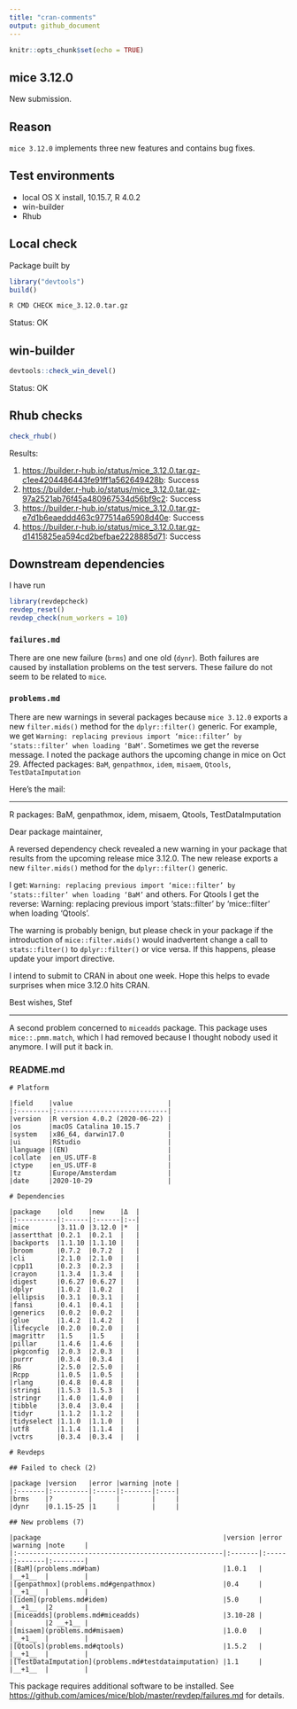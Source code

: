 ```yaml
---
title: "cran-comments"
output: github_document
---
```


```r
knitr::opts_chunk$set(echo = TRUE)
```

## mice 3.12.0

New submission. 

## Reason

`mice 3.12.0` implements three new features and contains bug fixes.

## Test environments

* local OS X install, 10.15.7, R 4.0.2
* win-builder
* Rhub

## Local check

Package built by

```r
library("devtools")
build()
```

```bash
R CMD CHECK mice_3.12.0.tar.gz
```


Status: OK

## win-builder

```r
devtools::check_win_devel()
```

Status: OK


## Rhub checks

```r
check_rhub()
```

Results:

1. <https://builder.r-hub.io/status/mice_3.12.0.tar.gz-c1ee4204486443fe91ff1a562649428b>: Success
2. <https://builder.r-hub.io/status/mice_3.12.0.tar.gz-97a2521ab76f45a480967534d56bf9c2>: Success
3. <https://builder.r-hub.io/status/mice_3.12.0.tar.gz-e7d1b6eaeddd463c977514a65908d40e>: Success
4. <https://builder.r-hub.io/status/mice_3.12.0.tar.gz-d1415825ea594cd2befbae2228885d71>: Success


## Downstream dependencies

I have run 

```r
library(revdepcheck)
revdep_reset()
revdep_check(num_workers = 10)
```

### `failures.md`

There are one new failure (`brms`) and one old (`dynr`). Both failures are caused by 
installation problems on the test servers. These failure do not seem to be related to `mice`.

### `problems.md`

There are new warnings in several packages because `mice 3.12.0` exports a new 
`filter.mids()` method for the `dplyr::filter()` generic. For example, we 
get `Warning: replacing previous import ‘mice::filter’ by ‘stats::filter’ when loading ‘BaM’`.
Sometimes we get the reverse message. I noted the package authors the upcoming 
change in mice on Oct 29. Affected packages: 
`BaM`, `genpathmox`, `idem`, `misaem`, `Qtools`, `TestDataImputation`

Here's the mail:

--- 

R packages: BaM, genpathmox, idem, misaem, Qtools, TestDataImputation

Dear package maintainer, 

A reversed dependency check revealed a new warning in your package that results from the upcoming release mice 3.12.0. The new release exports a new `filter.mids()` method for the `dplyr::filter()` generic. 

I  get: `Warning: replacing previous import ‘mice::filter’ by ‘stats::filter’ when loading ‘BaM’` and others. For Qtools I get the reverse: Warning: replacing previous import ‘stats::filter’ by ‘mice::filter’ when loading ‘Qtools’.

The warning is probably benign, but please check in your package if the introduction of `mice::filter.mids()` would inadvertent change a call to `stats::filter()` to `dplyr::filter()` or vice versa. If this happens, please update your import directive. 

I intend to submit to CRAN in about one week. Hope this helps to evade surprises when mice 3.12.0 hits CRAN.

Best wishes, Stef

---

A second problem concerned to `miceadds` package. This package uses 
`mice::.pmm.match`, which I had removed because I thought nobody used it 
anymore. I will put it back in.


### README.md 

```
# Platform

|field    |value                        |
|:--------|:----------------------------|
|version  |R version 4.0.2 (2020-06-22) |
|os       |macOS Catalina 10.15.7       |
|system   |x86_64, darwin17.0           |
|ui       |RStudio                      |
|language |(EN)                         |
|collate  |en_US.UTF-8                  |
|ctype    |en_US.UTF-8                  |
|tz       |Europe/Amsterdam             |
|date     |2020-10-29                   |

# Dependencies

|package    |old    |new    |Δ  |
|:----------|:------|:------|:--|
|mice       |3.11.0 |3.12.0 |*  |
|assertthat |0.2.1  |0.2.1  |   |
|backports  |1.1.10 |1.1.10 |   |
|broom      |0.7.2  |0.7.2  |   |
|cli        |2.1.0  |2.1.0  |   |
|cpp11      |0.2.3  |0.2.3  |   |
|crayon     |1.3.4  |1.3.4  |   |
|digest     |0.6.27 |0.6.27 |   |
|dplyr      |1.0.2  |1.0.2  |   |
|ellipsis   |0.3.1  |0.3.1  |   |
|fansi      |0.4.1  |0.4.1  |   |
|generics   |0.0.2  |0.0.2  |   |
|glue       |1.4.2  |1.4.2  |   |
|lifecycle  |0.2.0  |0.2.0  |   |
|magrittr   |1.5    |1.5    |   |
|pillar     |1.4.6  |1.4.6  |   |
|pkgconfig  |2.0.3  |2.0.3  |   |
|purrr      |0.3.4  |0.3.4  |   |
|R6         |2.5.0  |2.5.0  |   |
|Rcpp       |1.0.5  |1.0.5  |   |
|rlang      |0.4.8  |0.4.8  |   |
|stringi    |1.5.3  |1.5.3  |   |
|stringr    |1.4.0  |1.4.0  |   |
|tibble     |3.0.4  |3.0.4  |   |
|tidyr      |1.1.2  |1.1.2  |   |
|tidyselect |1.1.0  |1.1.0  |   |
|utf8       |1.1.4  |1.1.4  |   |
|vctrs      |0.3.4  |0.3.4  |   |

# Revdeps

## Failed to check (2)

|package |version   |error |warning |note |
|:-------|:---------|:-----|:-------|:----|
|brms    |?         |      |        |     |
|dynr    |0.1.15-25 |1     |        |     |

## New problems (7)

|package                                              |version |error |warning |note     |
|:----------------------------------------------------|:-------|:-----|:-------|:--------|
|[BaM](problems.md#bam)                               |1.0.1   |      |__+1__  |         |
|[genpathmox](problems.md#genpathmox)                 |0.4     |      |__+1__  |         |
|[idem](problems.md#idem)                             |5.0     |      |__+1__  |2        |
|[miceadds](problems.md#miceadds)                     |3.10-28 |      |        |2 __+1__ |
|[misaem](problems.md#misaem)                         |1.0.0   |      |__+1__  |         |
|[Qtools](problems.md#qtools)                         |1.5.2   |      |__+1__  |         |
|[TestDataImputation](problems.md#testdataimputation) |1.1     |      |__+1__  |         |
```

This package requires additional software to be installed. See <https://github.com/amices/mice/blob/master/revdep/failures.md> for details.
